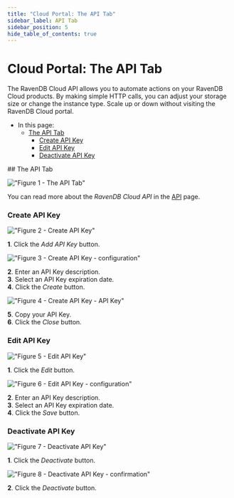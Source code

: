 ```yaml
---
title: "Cloud Portal: The API Tab"
sidebar_label: API Tab
sidebar_position: 5
hide_table_of_contents: true
---
```



# Cloud Portal: The API Tab

<Admonition type="note" title="Note">

The RavenDB Cloud API allows you to automate actions on your RavenDB Cloud products. By making simple HTTP calls, you can adjust your storage size or change the instance type. Scale up or down without visiting the RavenDB Cloud portal.

* In this page:
  * [The API Tab](../../cloud/portal/cloud-portal-api-tab.mdx#the-api-tab)
      * [Create API Key](../../cloud/portal/cloud-portal-api-tab.mdx#create-api-key)
      * [Edit API Key](../../cloud/portal/cloud-portal-api-tab.mdx#edit-api-key)
      * [Deactivate API Key](../../cloud/portal/cloud-portal-api-tab.mdx#deactivate-api-key)
</Admonition>
## The API Tab

!["Figure 1 - The API Tab"](./assets/portal-api-tab-overview.png)

You can read more about the *RavenDB Cloud API* in the [API](../../cloud/cloud-api.mdx) page.
### Create API Key

!["Figure 2 - Create API Key"](./assets/portal-api-tab-empty-api-key-list.png)

**1**. Click the *Add API Key* button.  

!["Figure 3 - Create API Key - configuration"](./assets/portal-api-tab-create-api-key-modal.png)

**2**. Enter an API Key description.  
**3**. Select an API Key expiration date.  
**4**. Click the *Create* button.

!["Figure 4 - Create API Key - API Key"](./assets/portal-api-tab-create-api-key-modal-copy-api-key.png)

**5**. Copy your API Key.  
**6**. Click the *Close* button.
### Edit API Key

!["Figure 5 - Edit API Key"](./assets/portal-api-tab-with-api-keys-edit-api-key.png)

**1**. Click the *Edit* button.

!["Figure 6 - Edit API Key - configuration"](./assets/portal-api-tab-edit-api-key-modal.png)

**2**. Enter an API Key description.  
**3**. Select an API Key expiration date.  
**4**. Click the *Save* button.
### Deactivate API Key

!["Figure 7 - Deactivate API Key"](./assets/portal-api-tab-with-api-keys-deactivate-api-key.png)

**1**. Click the *Deactivate* button.

!["Figure 8 - Deactivate API Key - confirmation"](./assets/portal-api-tab-deactivate-api-key-modal.png)

**2**. Click the *Deactivate* button.


